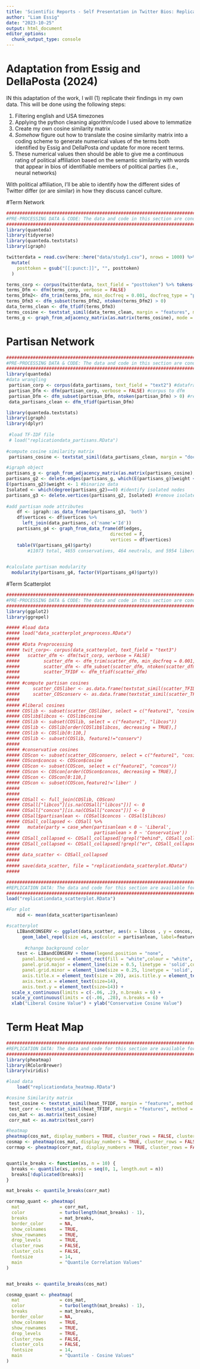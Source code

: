 ```yaml
---
title: 'Scientific Reports - Self Presentation in Twitter Bios: Replication Code'
author: "Liam Essig"
date: "2023-10-25"
output: html_document
editor_options: 
  chunk_output_type: console
---
```


# Adaptation from Essig and DellaPosta (2024)

IN this adaptation of the work, I will (1) replicate their findings in my own data. This will be done using the following steps:

1) Filtering english and USA timezones
2) Applying the python cleaning algorithm/code I used above to lemmatize
3) Create my own cosine similarity matrix
4) *Somehow* figure out how to translate the cosine similarity matrix into a coding scheme to generate numerical values of the terms both identified by Essig and DellaPosta *and* update for more recent terms.
5) These numerical values then should be able to give me a continuous rating of political affiliation based on the semantic similarity with words that appear in bios of identifiable members of political parties (i.e., neural networks)

With political affiliation, I'll be able to identify how the different sides of Twitter differ (or are similar) in how they discuss cancel culture. 


#Term Network
```r
###############################################################################################
#PRE-PROCESSING DATA & CODE: The data and code in this section are conducted to produce the TFIDF file that will be available for replication data. The pre-processing data used in this section will NOT be made publicly available (per Twitter/X restrictions on data sharing), but we have made the code available. 
###############################################################################################
library(quanteda)
library(tidyverse)
library(quanteda.textstats)
library(igraph)

twitterdata = read.csv(here::here("data/study1.csv"), nrows = 1000) %>% 
  mutate(
    posttoken = gsub("[[:punct:]]", "", posttoken)
  )

terms_corp <- corpus(twitterdata, text_field = "posttoken") %>% tokens()
terms_Dfm <- dfm(terms_corp, verbose = FALSE) 
terms_Dfm2<- dfm_trim(terms_Dfm, min_docfreq = 0.001, docfreq_type = "prop")
terms_Dfm3 <- dfm_subset(terms_Dfm2, ntoken(terms_Dfm2) > 0) 
data_terms_clean <- dfm_tfidf(terms_Dfm3)
terms_cosine <- textstat_simil(data_terms_clean, margin = "features", method = "cosine")
terms_g <- graph_from_adjacency_matrix(as.matrix(terms_cosine), mode = "undirected", weighted = TRUE, diag = FALSE) 
```


# Partisan Network
```r
###############################################################################################
#PRE-PROCESSING DATA & CODE: The data and code in this section are conducted to produce the TFIDF file that will be available for replication data. The pre-processing data used in this section will NOT be made publicly available (per Twitter/X restrictions on data sharing), but we have made the code available. 
###############################################################################################
library(quanteda)
#data wrangling
 partisan_corp <- corpus(data_partisans, text_field = "text2") #dataframe to corpus
 partisan_Dfm <- dfm(partisan_corp, verbose = FALSE) #corpus to dfm
 partisan_Dfm <- dfm_subset(partisan_Dfm, ntoken(partisan_Dfm) > 0) #remove empty documents
 data_partisans_clean <- dfm_tfidf(partisan_Dfm)

library(quanteda.textstats)
library(igraph)
library(dplyr)
 
 #load TF-IDF file
 # load("replicationdata_partisans.RData")
        
#compute cosine similarity matrix 
 partisans_cosine <- textstat_simil(data_partisans_clean, margin = "documents", method = "cosine")

#igraph object
partisans_g <- graph_from_adjacency_matrix(as.matrix(partisans_cosine), mode = "undirected", weighted = TRUE, diag = FALSE)
partisans_g2 <- delete.edges(partisans_g, which(E(partisans_g)$weight <.2)) #remove low weights
E(partisans_g2)$weight <- 1 #binarize data
Isolated <- which(degree(partisans_g2)==0) #identify isolated nodes
partisans_g3 <- delete.vertices(partisans_g2, Isolated) #remove isolated nodes
          
#add partisan node attributes 
    df <- igraph::as_data_frame(partisans_g3, 'both')
    df$vertices <- df$vertices %>% 
      left_join(data_partisans, c('name'='Id'))
    partisans_g4 <- graph_from_data_frame(df$edges,
                                       directed = F,
                                       vertices = df$vertices)
    table(V(partisans_g4)$party)
        #11073 total, 4655 conservatives, 464 neutrals, and 5954 liberals
    

#calculate partisan modularity   
  modularity(partisans_g4, factor(V(partisans_g4)$party))
```


#Term Scatterplot
```r
###############################################################################################
#PRE-PROCESSING DATA & CODE: The data and code in this section are conducted to produce the TFIDF file that will be available for replication data. The pre-processing data used in this section will NOT be made publicly available (per Twitter/X restrictions on data sharing), but we have made the code available. 
###############################################################################################
library(ggplot2)
library(ggrepel)

##### #load data
##### load("data_scatterplot_preprocess.RData")
##### 
##### #Data Preprocessing
##### twit_corp<- corpus(data_scatterplot, text_field = "text3")
#####   scatter_dfm <- dfm(twit_corp, verbose = FALSE)
#####         scatter_dfm <- dfm_trim(scatter_dfm, min_docfreq = 0.001, docfreq_type = "prop")
#####         scatter_dfm <- dfm_subset(scatter_dfm, ntoken(scatter_dfm) > 0)
#####         scatter_TFIDF <- dfm_tfidf(scatter_dfm)
#####         
##### #compute partisan cosines
#####     scatter_COSliber <- as.data.frame(textstat_simil(scatter_TFIDF, scatter_TFIDF[, c("liber")], ##### method = "cosine", margin = "features")) 
#####     scatter_COSconserv <- as.data.frame(textstat_simil(scatter_TFIDF, scatter_TFIDF[, ##### c("conserv")], method = "cosine", margin = "features")) 
##### 
##### #liberal cosines
##### COSlib <- subset(scatter_COSliber, select = c("feature1", "cosine"))
##### COSlib$libcos <- COSlib$cosine
##### COSlib <- subset(COSlib, select = c("feature1", "libcos"))
##### COSlib <- COSlib[order(COSlib$libcos, decreasing = TRUE),]
##### COSlib <- COSlib[0:110,]
##### COSlib <- subset(COSlib, feature1!="conserv")
##### 
##### #conservative cosines
##### COScon <- subset(scatter_COSconserv, select = c("feature1", "cosine"))
##### COScon$concos <- COScon$cosine
##### COScon <- subset(COScon, select = c("feature1", "concos"))
##### COScon <- COScon[order(COScon$concos, decreasing = TRUE),]
##### COScon <- COScon[0:110,]
##### COScon <- subset(COScon,feature1!='liber' )
##### 
##### 
##### COSall <- full_join(COSlib, COScon)
##### COSall["libcos"][is.na(COSall["libcos"])] <- 0
##### COSall["concos"][is.na(COSall["concos"])] <- 0
##### COSall$partisanlean <- (COSall$concos - COSall$libcos)
##### COSall_collapsed <- COSall %>%
#####   mutate(party = case_when(partisanlean < 0 ~ 'Liberal',
#####                            partisanlean > 0 ~ 'Conservative'))
##### COSall_collapsed <- COSall_collapsed[!grepl("behind", COSall_collapsed$feature1),]
##### COSall_collapsed <- COSall_collapsed[!grepl("er", COSall_collapsed$feature1),]
##### 
##### data_scatter <- COSall_collapsed
##### 
##### save(data_scatter, file = "replicationdata_scatterplot.RData")
##### 

###############################################################################################
#REPLICATION DATA: The data and code for this section are available for study replication.
###############################################################################################
load("replicationdata_scatterplot.RData")

#For plot
    mid <- mean(data_scatter$partisanlean)

#scatterplot
    LIBandCONSERV <- ggplot(data_scatter, aes(x = libcos , y = concos, label = rownames(feature1))) + geom_abline(intercept = 0, slope = 1) + 
      geom_label_repel(size =6, aes(color = partisanlean, label=feature1, hjust=0, vjust=0), data=data_scatter, max.overlaps = getOption("ggrepel.max.overlaps", default = 100), segment.size = 0, label.padding = .3, box.padding = .3, point.padding = .5, force = 2) + scale_color_gradient2(midpoint = mid, low = "navyblue", mid = "grey50", high = "darkred", space = "Lab" )
    
       #change background color
    test <- LIBandCONSERV + theme(legend.position = "none",
      panel.background = element_rect(fill = "white",colour = "white", size = 0.5, linetype = "solid"),
      panel.grid.major = element_line(size = 0.5, linetype = 'solid',colour = "gray90"), 
      panel.grid.minor = element_line(size = 0.25, linetype = 'solid', colour = "gray90"),
      axis.title.x = element_text(size = 20), axis.title.y = element_text(size = 20),plot.title = element_text(size = 25),
      axis.text.x = element_text(size=14),
      axis.text.y = element_text(size=14)) + 
  scale_x_continuous(limits = c(-.06, .2), n.breaks = 6) + 
  scale_y_continuous(limits = c(-.06, .28), n.breaks = 6) +
  xlab("Liberal Cosine Value") + ylab("Conservative Cosine Value")
```

# Term Heat Map
```r
###############################################################################################
#REPLICATION DATA: The data and code for this section are available for study replication.
###############################################################################################
library(pheatmap)
library(RColorBrewer)
library(viridis)

#load data
    load("replicationdata_heatmap.RData")

#cosine Similarity matrix
 test_cosine <- textstat_simil(heat_TFIDF, margin = "features", method = "cosine") #correlation
 test_corr <- textstat_simil(heat_TFIDF, margin = "features", method = "correlation") #cosine
 cos_mat <- as.matrix(test_cosine)
 corr_mat <- as.matrix(test_corr)

#heatmap
pheatmap(cos_mat, display_numbers = TRUE, cluster_rows = FALSE, cluster_cols = FALSE)
cosmap <- pheatmap(cos_mat, display_numbers = TRUE, cluster_rows = FALSE, cluster_cols = FALSE)
corrmap <- pheatmap(corr_mat, display_numbers = TRUE, cluster_rows = FALSE, cluster_cols = FALSE)


quantile_breaks <- function(xs, n = 10) {
  breaks <- quantile(xs, probs = seq(0, 1, length.out = n))
  breaks[!duplicated(breaks)]
}

mat_breaks <- quantile_breaks(corr_mat)

corrmap_quant <- pheatmap(
  mat               = corr_mat,
  color             = turbo(length(mat_breaks) - 1),
  breaks            = mat_breaks,
  border_color      = NA,
  show_colnames     = TRUE,
  show_rownames     = TRUE,
  drop_levels       = TRUE,
  cluster_rows      = FALSE, 
  cluster_cols      = FALSE,
  fontsize          = 14,
  main              = "Quantile Correlation Values"
)


mat_breaks <- quantile_breaks(cos_mat)

cosmap_quant <- pheatmap(
  mat               = cos_mat,
  color             = turbo(length(mat_breaks) - 1),
  breaks            = mat_breaks,
  border_color      = NA,
  show_colnames     = TRUE,
  show_rownames     = TRUE,
  drop_levels       = TRUE,
  cluster_rows      = FALSE, 
  cluster_cols      = FALSE,
  fontsize          = 14,
  main              = "Quantile - Cosine Values"
)
```





